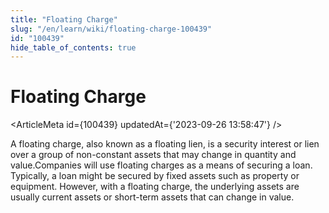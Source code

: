 ```yaml
---
title: "Floating Charge"
slug: "/en/learn/wiki/floating-charge-100439"
id: "100439"
hide_table_of_contents: true
---
```



# Floating Charge

<ArticleMeta id={100439} updatedAt={'2023-09-26 13:58:47'} />
<div className='border-solid border-b border-t-0 my-4 border-[var(--ifm-color-gray-300)]' />

A floating charge, also known as a floating lien, is a security interest or lien over a group of non-constant assets that may change in quantity and value.Companies will use floating charges as a means of securing a loan. Typically, a loan might be secured by fixed assets such as property or equipment. However, with a floating charge, the underlying assets are usually current assets or short-term assets that can change in value.
